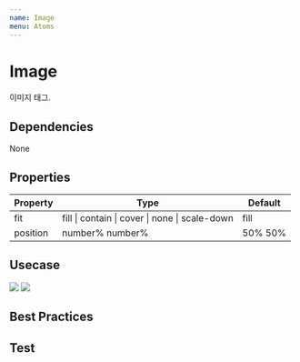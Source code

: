 ```yaml
---
name: Image
menu: Atoms
---
```



# Image

이미지 태그. 

## Dependencies
<App>
<Flex>
<Chip bg="blue.deep" color="#FFF">None</Chip>
</Flex>
</App>

## Properties

|Property|Type|Default|
|-|-|-|
|fit| fill \| contain \| cover \| none \| scale-down | fill |
|position| number% number% | 50% 50% |


## Usecase

<Playground>
  <App>
    <Flex flexDirection="column" alignItems="center">
      <Box mt={3} width="100px" height="100px">
      <Image fit="contain" src="https://encrypted-tbn0.gstatic.com/images?q=tbn:ANd9GcScA3CeUqpv8EXQ_n31tYqJ-VR0aw1Dj0n6ljCM9iL0XZk-qq9A" />
      </Box>
      <Box mt={3} width="200px" height="200px">
        <Image fit="cover" src="https://avatars.mds.yandex.net/get-pdb/215709/e205ff71-90fe-41f5-b769-1800542ac3aa/orig" />
      </Box>
    </Flex>
  </App>
</Playground>


## Best Practices


## Test